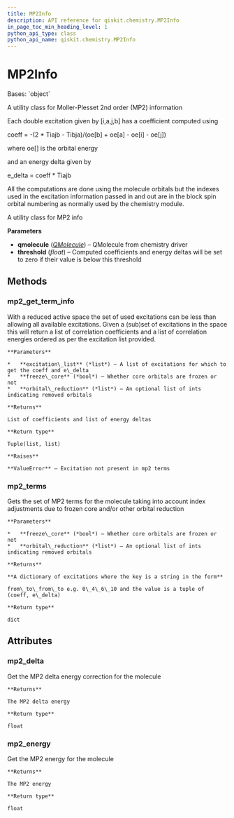 ```yaml
---
title: MP2Info
description: API reference for qiskit.chemistry.MP2Info
in_page_toc_min_heading_level: 1
python_api_type: class
python_api_name: qiskit.chemistry.MP2Info
---
```


# MP2Info

<Class id="qiskit.chemistry.MP2Info" isDedicatedPage={true} github="https://github.com/qiskit-community/qiskit-aqua/tree/stable/0.9/qiskit/chemistry/mp2info.py" signature="MP2Info(qmolecule, threshold=1e-12)">
  Bases: `object`

  A utility class for Moller-Plesset 2nd order (MP2) information

  Each double excitation given by \[i,a,j,b] has a coefficient computed using

  coeff = -(2 \* Tiajb - Tibja)/(oe\[b] + oe\[a] - oe\[i] - oe\[j])

  where oe\[] is the orbital energy

  and an energy delta given by

  e\_delta = coeff \* Tiajb

  All the computations are done using the molecule orbitals but the indexes used in the excitation information passed in and out are in the block spin orbital numbering as normally used by the chemistry module.

  A utility class for MP2 info

  **Parameters**

  *   **qmolecule** ([*QMolecule*](qiskit.chemistry.QMolecule "qiskit.chemistry.QMolecule")) – QMolecule from chemistry driver
  *   **threshold** (*float*) – Computed coefficients and energy deltas will be set to zero if their value is below this threshold

  ## Methods

  ### mp2\_get\_term\_info

  <Function id="qiskit.chemistry.MP2Info.mp2_get_term_info" name="mp2_get_term_info" signature="MP2Info.mp2_get_term_info(excitation_list, freeze_core=False, orbital_reduction=None)">
    With a reduced active space the set of used excitations can be less than allowing all available excitations. Given a (sub)set of excitations in the space this will return a list of correlation coefficients and a list of correlation energies ordered as per the excitation list provided.

    **Parameters**

    *   **excitation\_list** (*list*) – A list of excitations for which to get the coeff and e\_delta
    *   **freeze\_core** (*bool*) – Whether core orbitals are frozen or not
    *   **orbital\_reduction** (*list*) – An optional list of ints indicating removed orbitals

    **Returns**

    List of coefficients and list of energy deltas

    **Return type**

    Tuple(list, list)

    **Raises**

    **ValueError** – Excitation not present in mp2 terms
  </Function>

  ### mp2\_terms

  <Function id="qiskit.chemistry.MP2Info.mp2_terms" name="mp2_terms" signature="MP2Info.mp2_terms(freeze_core=False, orbital_reduction=None)">
    Gets the set of MP2 terms for the molecule taking into account index adjustments due to frozen core and/or other orbital reduction

    **Parameters**

    *   **freeze\_core** (*bool*) – Whether core orbitals are frozen or not
    *   **orbital\_reduction** (*list*) – An optional list of ints indicating removed orbitals

    **Returns**

    **A dictionary of excitations where the key is a string in the form**

    from\_to\_from\_to e.g. 0\_4\_6\_10 and the value is a tuple of (coeff, e\_delta)

    **Return type**

    dict
  </Function>

  ## Attributes

  ### mp2\_delta

  <Attribute id="qiskit.chemistry.MP2Info.mp2_delta" name="mp2_delta">
    Get the MP2 delta energy correction for the molecule

    **Returns**

    The MP2 delta energy

    **Return type**

    float
  </Attribute>

  ### mp2\_energy

  <Attribute id="qiskit.chemistry.MP2Info.mp2_energy" name="mp2_energy">
    Get the MP2 energy for the molecule

    **Returns**

    The MP2 energy

    **Return type**

    float
  </Attribute>
</Class>

